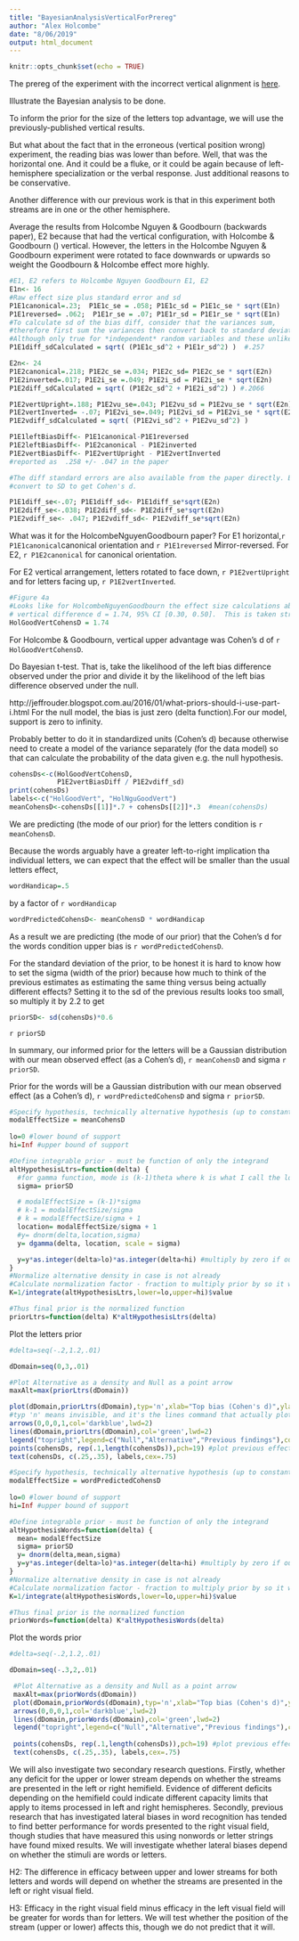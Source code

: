 ```yaml
---
title: "BayesianAnalysisVerticalForPrereg"
author: "Alex Holcombe"
date: "8/06/2019"
output: html_document
---
```


```r
knitr::opts_chunk$set(echo = TRUE)
```

The prereg of the experiment with the incorrect vertical alignment is [here](https://osf.io/jpy58).

Illustrate the Bayesian analysis to be done.

To inform the prior for the size of the letters top advantage, we will use the previously-published vertical results.

But what about the fact that in the erroneous (vertical position wrong) experiment, the reading bias was lower than before. Well, that was the horizontal one. And it could be a fluke, or it could be again because of left-hemisphere specialization or the verbal response. Just additional reasons to be conservative.

Another difference with our previous work is that in this experiment both streams are in one or the other hemisphere.

Average the results from Holcombe Nguyen & Goodbourn (backwards paper), E2 because that had the vertical configuration, with Holcombe & Goodbourn () vertical. However, the letters in the Holcombe Nguyen & Goodbourn experiment were rotated to face downwards or upwards so weight the Goodbourn & Holcombe effect more highly.


```r
#E1, E2 refers to Holcombe Nguyen Goodbourn E1, E2
E1n<- 16
#Raw effect size plus standard error and sd
P1E1canonical=.23;  P1E1c_se = .058; P1E1c_sd = P1E1c_se * sqrt(E1n)
P1E1reversed= .062;  P1E1r_se = .07; P1E1r_sd = P1E1r_se * sqrt(E1n)
#To calculate sd of the bias diff, consider that the variances sum,
#therefore first sum the variances then convert back to standard deviation
#Although only true for *independent* random variables and these unlikely to be totally independent
P1E1diff_sdCalculated = sqrt( (P1E1c_sd^2 + P1E1r_sd^2) )  #.257

E2n<- 24
P1E2canonical=.218; P1E2c_se =.034; P1E2c_sd= P1E2c_se * sqrt(E2n)
P1E2inverted=.017; P1E2i_se =.049; P1E2i_sd = P1E2i_se * sqrt(E2n)
P1E2diff_sdCalculated = sqrt( (P1E2c_sd^2 + P1E2i_sd^2) ) #.2066

P1E2vertUpright=.188; P1E2vu_se=.043; P1E2vu_sd = P1E2vu_se * sqrt(E2n)
P1E2vertInverted= -.07; P1E2vi_se=.049; P1E2vi_sd = P1E2vi_se * sqrt(E2n)
P1E2vdiff_sdCalculated = sqrt( (P1E2vi_sd^2 + P1E2vu_sd^2) )

P1E1leftBiasDiff<- P1E1canonical-P1E1reversed
P1E2leftBiasDiff<- P1E2canonical - P1E2inverted
P1E2vertBiasDiff<- P1E2vertUpright - P1E2vertInverted
#reported as  .258 +/- .047 in the paper

#The diff standard errors are also available from the paper directly. But still need to 
#convert to SD to get Cohen's d.

P1E1diff_se<-.07; P1E1diff_sd<- P1E1diff_se*sqrt(E2n) 
P1E2diff_se<-.038; P1E2diff_sd<- P1E2diff_se*sqrt(E2n) 
P1E2vdiff_se<- .047; P1E2vdiff_sd<- P1E2vdiff_se*sqrt(E2n)

```

What was it for the HolcombeNguyenGoodbourn paper? For E1 horizontal,`r P1E1canonical`canonical orientation and 
`r P1E1reversed` Mirror-reversed. For E2, `r P1E2canonical` for canonical orientation.

For E2 vertical arrangement, letters rotated to face down, `r P1E2vertUpright` and for letters facing up, `r P1E2vertInverted`.


```r
#Figure 4a
#Looks like for HolcombeNguyenGoodbourn the effect size calculations above are all of the difference scores, not the individual sides
# vertical difference d = 1.74, 95% CI [0.30, 0.50].  This is taken straight from the results section.
HolGoodVertCohensD = 1.74

```

For Holcombe & Goodbourn, vertical upper advantage was Cohen's d of `r HolGoodVertCohensD`.

Do Bayesian t-test. That is, take the likelihood of the left bias difference observed under the prior and divide it by the likelihood of the left bias difference observed under the null.

http://jeffrouder.blogspot.com.au/2016/01/what-priors-should-i-use-part-i.html
For the null model, the bias is just zero (delta function).For our model, support is zero to infinity. 

Probably better to do it in standardized units (Cohen's d) because otherwise need to create a model of the variance separately (for the data model) so that can calculate the probability of the data given e.g. the null hypothesis.

```r
cohensDs<-c(HolGoodVertCohensD,
            P1E2vertBiasDiff / P1E2vdiff_sd) 
print(cohensDs)
labels<-c("HolGoodVert", "HolNguGoodVert")
meanCohensD<-cohensDs[[1]]*.7 + cohensDs[[2]]*.3  #mean(cohensDs)
```
We are predicting (the mode of our prior) for the letters condition is `r meanCohensD`.

Because the words arguably have a greater left-to-right implication tha individual letters, we can expect that the effect will be smaller than the usual letters effect,
```r
wordHandicap=.5
```
by a factor of `r wordHandicap`
```r
wordPredictedCohensD<- meanCohensD * wordHandicap
```

As a result we are predicting (the mode of our prior) that the Cohen's d for the words condition upper bias is `r wordPredictedCohensD`.

For the standard deviation of the prior, to be honest it is hard to know how to set the sigma (width of the prior) because how much to think of the previous estimates as estimating the same thing versus being actually different effects? Setting it to the sd of the previous results looks too small, so multiply it by 2.2 to get
```r
priorSD<- sd(cohensDs)*0.6
```
`r priorSD`


In summary, our informed prior for the letters will be a Gaussian distribution with our mean observed effect (as a Cohen's d), `r meanCohensD` and sigma `r priorSD`. 

Prior for the words will be a Gaussian distribution with our mean observed effect (as a Cohen's d), `r wordPredictedCohensD` and sigma `r priorSD`.

```r
#Specify hypothesis, technically alternative hypothesis (up to constant of proportionality) for letters
modalEffectSize = meanCohensD
  
lo=0 #lower bound of support
hi=Inf #upper bound of support

#Define integrable prior - must be function of only the integrand
altHypothesisLtrs=function(delta) {
  #for gamma function, mode is (k-1)theta where k is what I call the location parameter but they call shape parameter
  sigma= priorSD

  # modalEffectSize = (k-1)*sigma
  # k-1 = modalEffectSize/sigma
  # k = modalEffectSize/sigma + 1
  location= modalEffectSize/sigma + 1  
  #y= dnorm(delta,location,sigma)
  y= dgamma(delta, location, scale = sigma)

  y=y*as.integer(delta>lo)*as.integer(delta<hi) #multiply by zero if outside of support
}
#Normalize alternative density in case is not already
#Calculate normalization factor - fraction to multiply prior by so it will integrate to 1
K=1/integrate(altHypothesisLtrs,lower=lo,upper=hi)$value 

#Thus final prior is the normalized function
priorLtrs=function(delta) K*altHypothesisLtrs(delta)
```


Plot the letters prior
```r

#delta=seq(-.2,1.2,.01)

dDomain=seq(0,3,.01)

#Plot Alternative as a density and Null as a point arrow
maxAlt=max(priorLtrs(dDomain))

plot(dDomain,priorLtrs(dDomain),typ='n',xlab="Top bias (Cohen's d)",ylab="Density",ylim=c(0,max(1,1.4*maxAlt)),main="Letter top bias prior")
#typ 'n' means invisible, and it's the lines command that actually plots the points.
arrows(0,0,0,1,col='darkblue',lwd=2)
lines(dDomain,priorLtrs(dDomain),col='green',lwd=2)
legend("topright",legend=c("Null","Alternative","Previous findings"),col=c('darkblue','green','black'),lwd=2)
points(cohensDs, rep(.1,length(cohensDs)),pch=19) #plot previous effect sizes
text(cohensDs, c(.25,.35), labels,cex=.75)

```

```r
#Specify hypothesis, technically alternative hypothesis (up to constant of proportionality) for words
modalEffectSize = wordPredictedCohensD
  
lo=0 #lower bound of support
hi=Inf #upper bound of support

#Define integrable prior - must be function of only the integrand
altHypothesisWords=function(delta) {
  mean= modalEffectSize
  sigma= priorSD
  y= dnorm(delta,mean,sigma)
  y=y*as.integer(delta>lo)*as.integer(delta<hi) #multiply by zero if outside of support
}
#Normalize alternative density in case is not already
#Calculate normalization factor - fraction to multiply prior by so it will integrate to 1
K=1/integrate(altHypothesisWords,lower=lo,upper=hi)$value 

#Thus final prior is the normalized function
priorWords=function(delta) K*altHypothesisWords(delta)
```


Plot the words prior
```r

#delta=seq(-.2,1.2,.01)

dDomain=seq(-.3,2,.01)

 #Plot Alternative as a density and Null as a point arrow
 maxAlt=max(priorWords(dDomain))
 plot(dDomain,priorWords(dDomain),typ='n',xlab="Top bias (Cohen's d)",ylab="Density",ylim=c(0,1.4*maxAlt),main="Letter top bias prior")
 arrows(0,0,0,1,col='darkblue',lwd=2)
 lines(dDomain,priorWords(dDomain),col='green',lwd=2)
 legend("topright",legend=c("Null","Alternative","Previous findings"),col=c('darkblue','green','black'),lwd=2)
 
 points(cohensDs, rep(.1,length(cohensDs)),pch=19) #plot previous effect sizes
 text(cohensDs, c(.25,.35), labels,cex=.75)

```

We will also investigate two secondary research questions.  Firstly, whether any deficit for the upper or lower stream depends on whether the streams are presented in the left or right hemifield.  Evidence of different deficits depending on the hemifield could indicate different capacity limits that apply to items processed in left and right hemispheres.  Secondly, previous research that has investigated lateral biases in word recognition has tended to find better performance for words presented to the right visual field, though studies that have measured this using nonwords or letter strings have found mixed results.  We will investigate whether lateral biases depend on whether the stimuli are words or letters. 

H2:  The difference in efficacy between upper and lower streams for both letters and words will depend on whether the streams are presented in the left or right visual field.

H3:  Efficacy in the right visual field minus efficacy in the left visual field will be greater for words than for letters.  We will test whether the position of the stream (upper or lower) affects this, though we do not predict that it will. 
